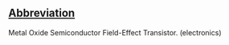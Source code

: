 ==[[Wiktionary:List of acronyms and abbreviations|Abbreviation]]==

Metal Oxide Semiconductor Field-Effect Transistor. (electronics)